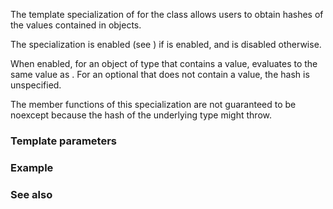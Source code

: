 {{cpp/title|hash{{small|&lt;std::optional&gt;}}}}
{{cpp/utility/optional/navbar}}
{{ddcl|header=optional|since=c++17|1=
template&lt; class T &gt;
struct hash&lt;std::optional&lt;T&gt;&gt;;
}}

The template specialization of {{lc|std::hash}} for the {{lc|std::optional}} class allows users to obtain hashes of the values contained in {{tt|optional}} objects.

The specialization {{box|{{tt|std::hash}}{{co|&lt;std::optional&lt;T&gt;&gt;}}}} is enabled (see {{lc|std::hash}}) if {{c|std::hash&lt;std::remove_const_t&lt;T&gt;&gt;}} is enabled, and is disabled otherwise.

When enabled, for an object {{tt|o}} of type {{c|std::optional&lt;T&gt;}} that contains a value, {{box|{{tt|std::hash}}{{co|&lt;std::optional&lt;T&gt;&gt;()(o)}}}} evaluates to the same value as {{c|std::hash&lt;std::remove_const_t&lt;T&gt;&gt;()(*o)}}. For an optional that does not contain a value, the hash is unspecified.

The member functions of this specialization are not guaranteed to be noexcept because the hash of the underlying type might throw.

===Template parameters===
{{par begin}}
{{par|T|the type of the value contained in {{tt|optional}} object}}
{{par end}}

===Example===
{{example
|code=
#include &lt;iostream&gt;
#include &lt;optional&gt;
#include &lt;string&gt;
#include &lt;unordered_set&gt;

using namespace std::literals;

int main()
{
    using OptStr = std::optional&lt;std::string&gt;;

    // hash&lt;optional&gt; makes it possible to use unordered_set
    std::unordered_set&lt;OptStr&gt; s =
    {
        "ABC"s, "abc"s, std::nullopt, "def"s
    };

    for (const auto&amp; o : s)
        std::cout &lt;&lt; o.value_or("(null)") &lt;&lt; '\t' &lt;&lt; std::hash&lt;OptStr&gt;{}(o) &lt;&lt; '\n';
}
|p=true
|output=
def     11697390762615875584
(null)  18446744073709548283
abc     3663726644998027833
ABC     11746482041453314842
}}

===See also===
{{dsc begin}}
{{dsc inc|cpp/utility/dsc hash}}
{{dsc end}}

{{langlinks|es|ja|ru|zh}}